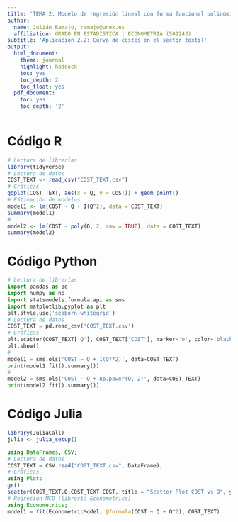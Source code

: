 ```yaml
---
title: 'TEMA 2: Modelo de regresión lineal con forma funcional polinómica'
author:
  name: Julián Ramajo, ramajo@unex.es
  affiliation: GRADO EN ESTADÍSTICA | ECONOMETRIA (502243)
subtitle: 'Aplicación 2.2: Curva de costes en el sector textil'
output:
  html_document:
    theme: journal
    highlight: haddock
    toc: yes
    toc_depth: 2
    toc_float: yes
  pdf_document:
    toc: yes
    toc_depth: '2'
---
```


# Código R

```r
# Lectura de librerías
library(tidyverse)
# Lectura de datos
COST_TEXT <- read_csv("COST_TEXT.csv")
# Gráficas
ggplot(COST_TEXT, aes(x = Q, y = COST)) + geom_point()
# EStimación de modelos
model1 <- lm(COST ~ Q + I(Q^2), data = COST_TEXT)
summary(model1)
# 
model2 <- lm(COST ~ poly(Q, 2, raw = TRUE), data = COST_TEXT)
summary(model2)
```

# Código Python

```python
# Lectura de librerías
import pandas as pd
import numpy as np
import statsmodels.formula.api as sms
import matplotlib.pyplot as plt
plt.style.use('seaborn-whitegrid')
# Lectura de datos
COST_TEXT = pd.read_csv('COST_TEXT.csv')
# Gráficas
plt.scatter(COST_TEXT['Q'], COST_TEXT['COST'], marker='o', color='black')
plt.show()
#
model1 = sms.ols('COST ~ Q + I(Q**2)', data=COST_TEXT)
print(model1.fit().summary())
#
model2 = sms.ols('COST ~ Q + np.power(Q, 2)', data=COST_TEXT)
print(model2.fit().summary())
```

# Código Julia

```r
library(JuliaCall)
julia <- julia_setup()
```

```julia
using DataFrames, CSV;
# Lectura de datos
COST_TEXT = CSV.read("COST_TEXT.csv", DataFrame);
# Gráficas
using Plots
gr()
scatter(COST_TEXT.Q,COST_TEXT.COST, title = "Scatter Plot COST vs Q", ylabel = "COST", xlabel = "Q",legend = false)
# Regresión MCO (librería Econometrics)
using Econometrics;
model1 = fit(EconometricModel, @formula(COST ~ Q + Q^2), COST_TEXT)
```
